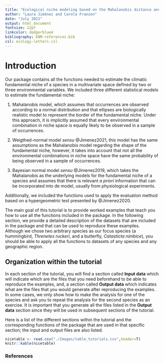 ```yaml
---
title: "Ecological niche modeling based on the Mahalanobis distance and occurrence data"
author: "Laura Jiménez and Carola Franzen"
date: "July 2021"
output: html_document
fontsize: 12pt
linkcolor: dodgerblue4
bibliography: ENM-references.bib
csl: ecology-letters.csl
---
```


# Introduction

Our package contains all the functions needed to estimate the climatic fundamental niche of a species in a multivariate space defined by two or three environmental variables. We included three different statistical models to estimate the fundamental niche:

1) Mahalanobis model, which assumes that occurrences are observed according to a normal distribution and that ellipses are biologically realistic model to represent the border of the fundamental niche. Under this approach, it is implicitly assumed that every environmental combination in niche space is equally likely to be observed in a sample of occurrences.

2) Weigthed-normal model *sensu* @Jimenez2021, this model has the same assumptions as the Mahalanobis model regarding the shape of the fundamental niche, however, it takes into account that not all the environmental combinations in niche space have the same probability of being observed in a sample of occurrences. 

3) Bayesian normal model *sensu* @Jimenez2019, which takes the Mahalanobis as the underlying models for the fundamental niche of a species and assumes that there is relevant *a priori* information that can be incorporated into de model, usually from physiological experiments.

Additionally, we included the functions used to apply the evaluation method based on a hypergeometric test presented by @Jimenez2020.

The main goal of this tutorial is to provide worked examples that teach you how to use all the functions included in the package. In the following section, we provide a detailed description of the datasets that are included in the package and that can be used to reproduce these examples. Although we chose two arbitrary species as our focus species (a hummingbird, *Threnetes ruckeri*, and a butterfly, *Catasticta nimbice*), you should be able to apply all the functions to datasets of any species and any geographic region.

## Organization within the tutorial

In each section of the tutorial, you will find a section called **Input data** which will indicate which are the files that you need beforehand to be able to reproduce the examples, and, a section called **Output data** which indicates what are the files that you would generate after reproducing the examples. In some cases, we only show how to make the analysis for one of the species and ask you to repeat the analysis for the second species as an exercise. It is important that you generate all the files listed in the **Output data** section since they will be used in subsequent sections of the tutorial.

Here is a list of the different sections within the tutorial and the corresponding functions of the package that are used in that specific section; the input and output files are also listed.

```r
nicetable <- read.csv("./Images/table_tutorials.csv",header=T)
knitr::kable(nicetable)
```

### References
